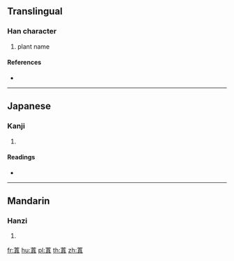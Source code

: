 {{character info/new}}
==Translingual==

===Han character===
{{Han char|rn=140|rad=艸|as=10|sn=16|four=|canj=TJBC}}

# plant name

====References====
* {{Han ref|kx=1048.100|dkj=31550|dj=1509.170|hdz=53267.030|uh=8496|ud=33942}}

----

==Japanese==

===Kanji===
{{ja-kanji|grade=|rs=艸10}}

# {{defn|lang=ja|sort=艸10}}

====Readings====
* {{ja-readings|on=[[しん]] (shin)|kun=[[あさざ]] (asaza)|nanori=}}

----

==Mandarin==

===Hanzi===
{{cmn-hanzi|pin=[[zhēn]] ([[zhen1]])|wg=chen<sup>1</sup>}}

# {{defn|lang=cmn|sort=艸10}}

[[fr:蒖]]
[[hu:蒖]]
[[pl:蒖]]
[[th:蒖]]
[[zh:蒖]]
